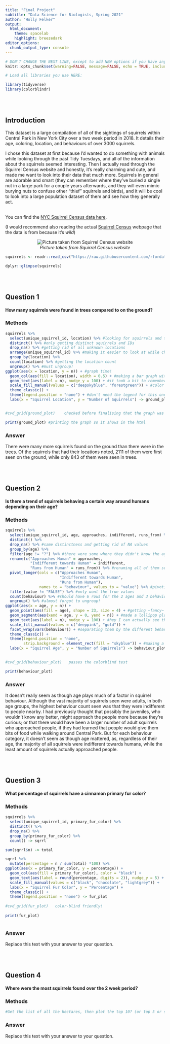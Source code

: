 ```yaml
---
title: "Final Project"
subtitle: "Data Science for Biologists, Spring 2021"
author: "Holly Felker"
output: 
  html_document:
    theme: spacelab
    highlight: breezedark
editor_options: 
  chunk_output_type: console
---
```


```r
# DON'T CHANGE THE NEXT LINE, except to add NEW options if you have any.
knitr::opts_chunk$set(warning=FALSE, message=FALSE, echo = TRUE, include = TRUE)

# Load all libraries you use HERE:

library(tidyverse)
library(colorblindr)
```

<br><br>

## Introduction

This dataset is a large compilation of all of the sightings of squirrels within Central Park in New York City over a two week period in 2018. It details their age, coloring, location, and behaviours of over 3000 squirrels. 

I chose this dataset at first because I'd wanted to do something with animals while looking through the past Tidy Tuesdays, and all of the information about the squirrels seemed interesting. Then I actually read through the Squirrel Census website and honestly, it's really charming and cute, and made me want to look into their data that much more. Squirrels in general are adorable and smart (they can remember where they've buried a single nut in a large park for a couple years afterwards, and they will even mimic burying nuts to confuse other "thief" squirrels and birds), and it will be cool to look into a large population dataset of them and see how they generally act.

<br>
You can find the [NYC Squirrel Census data here](https://github.com/rfordatascience/tidytuesday/tree/master/data/2019/2019-10-29). 

(I would recommend also reading the actual [Squirrel Census](https://www.thesquirrelcensus.com/) webpage that the data is from because it's *wild*)

<center>

![*Picture taken from Squirrel Census website*](https://images.squarespace-cdn.com/content/v1/603eb468703ac05daa645759/1615241445862-14IGJV192HTVQU5L40N7/ke17ZwdGBToddI8pDm48kHUV6dDLfCQ4HBz_x2OKkK9Zw-zPPgdn4jUwVcJE1ZvWhcwhEtWJXoshNdA9f1qD7bNalm2hBiow6Ud3tcGmvvHIF2jj_e0-UIP_F6xVGbtXQQjOVi2ID8SIgmDZ4pM6MA/squirrel_haunches_web.png?format=300w)

</center>

```r

squirrels <- readr::read_csv("https://raw.githubusercontent.com/rfordatascience/tidytuesday/master/data/2019/2019-10-29/nyc_squirrels.csv")

dplyr::glimpse(squirrels)

```

<br><br>

## Question 1

#### How many squirrels were found in trees compared to on the ground?

### Methods

```r

squirrels %>%
  select(unique_squirrel_id, location) %>% #looking for squirrels and their locations
  distinct() %>% #only getting distinct squirrels and IDs
  drop_na() %>% #getting rid of all unknown locations
  arrange(unique_squirrel_id) %>% #making it easier to look at while checking the tibble
  group_by(location) %>% 
  count(location) %>% #getting the location count
  ungroup() %>% #must ungroup!
ggplot(aes(x = location, y = n)) + #graph time!
  geom_col(aes(fill = location), width = 0.5) + #making a bar graph with the numbers from the counts
  geom_text(aes(label = n), nudge_y = 100) + #it took a bit to remember how to add and fix my labels
  scale_fill_manual(values = c("deepskyblue", "forestgreen")) + #color coding for the different locations
  theme_classic() +
  theme(legend.position = "none") + #don't need the legend for this one
  labs(x = "Squirrel Location", y = "Number of Squirrels") -> ground_plot


#cvd_grid(ground_plot)    checked before finalising that the graph was colorblind-friendly and it looks good!

print(ground_plot) #printing the graph so it shows in the html

```


### Answer

There were many more squirrels found on the ground than there were in the trees. Of the squirrels that had their locations noted, 2111 of them were first seen on the ground, while only 843 of them were seen in trees.


<br><br>

## Question 2

#### Is there a trend of squirrels behaving a certain way around humans depending on their age?

### Methods

```r

squirrels %>%
  select(unique_squirrel_id, age, approaches, indifferent, runs_from) %>% #getting the necessary columns
  distinct() %>%
  drop_na() %>% #same distinctness and getting rid of NA values
  group_by(age) %>%
  filter(age != "?") %>% #there were some where they didn't know the age of the squirrel, but I got rid of those
  rename(c("Approaches Human" = approaches, 
           "Indifferent towards Human" = indifferent, 
           "Runs from Human" = runs_from)) %>% #renaming all of them so it looks better in the plot
  pivot_longer(cols = c("Approaches Human", 
                        "Indifferent towards Human", 
                        "Runs from Human"), 
               names_to = "behaviour", values_to = "value") %>% #pivoting it so everything is tidier
  filter(value != "FALSE") %>% #only want the true values
  count(behaviour) %>% #should have 6 rows for the 2 ages and 3 behaviours
  ungroup() %>% #almost forgot to ungroup!
ggplot(aes(x = age, y = n)) +
  geom_point(aes(fill = age), shape = 23, size = 4) + #getting ~fancy~ with the shapes
  geom_segment(aes(xend = age, y = 0, yend = n)) + #made a lollipop plot for flavor
  geom_text(aes(label = n), nudge_y = 100) + #hey I can actually see the values now
  scale_fill_manual(values = c("deeppink", "gold")) +
  facet_wrap(vars(behaviour)) + #separating them by the different behaviours
  theme_classic() +
  theme(legend.position = "none", 
        strip.background = element_rect(fill = "skyblue")) + #making a nice background strip color
  labs(x = "Squirrel Age", y = "Number of Squirrels") -> behaviour_plot

 
#cvd_grid(behaviour_plot)   passes the colorblind test

print(behaviour_plot)


```


### Answer

It doesn't really seem as though age plays much of a factor in squirrel behaviour. Although the vast majority of squirrels seen were adults, in both age groups, the highest behaviour count seen was that they were indifferent to people nearby. I had previously thought that possibly the juveniles, who wouldn't know any better, might approach the people more because they're curious; or that there would have been a larger number of adult squirrels who approached people, if they had learned that people would give them bits of food while walking around Central Park. But for each behaviour category, it doesn't seem as though age mattered, as, regardless of their age, the majority of all squirrels were indifferent towards humans, while the least amount of squirrels actually approached people.


<br><br>

## Question 3

#### What percentage of squirrels have a cinnamon primary fur color?

### Methods

```r

squirrels %>%
  select(unique_squirrel_id, primary_fur_color) %>%
  distinct() %>%
  drop_na() %>%
  group_by(primary_fur_color) %>%
  count() -> sqrrl

sum(sqrrl$n) -> total

sqrrl %>% 
  mutate(percentage = n / sum(total) *100) %>%
ggplot(aes(x = primary_fur_color, y = percentage)) +
  geom_col(aes(fill = primary_fur_color), color = "black") +
  geom_text(aes(label = round(percentage, digits = 2)), nudge_y = 5) +
  scale_fill_manual(values = c("black", "chocolate", "lightgrey")) +
  labs(x = "Squirrel Fur Color", y = "Percentage") +
  theme_classic() +
  theme(legend.position = "none") -> fur_plot
  
#cvd_grid(fur_plot)   color-blind friendly!
  
print(fur_plot)



```


### Answer

Replace this text with your answer to your question.


<br><br>

## Question 4

#### Where were the most squirrels found over the 2 week period?

### Methods

```r

#Get the list of all the hectares, then plot the top 10? (or top 5 or something)


```


### Answer

Replace this text with your answer to your question.
